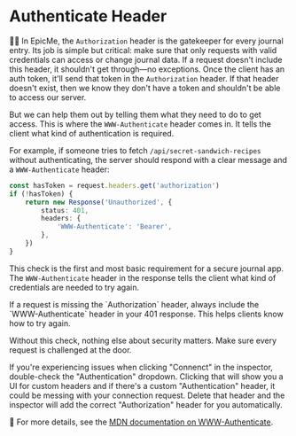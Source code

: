 # Authenticate Header

<EpicVideo url="https://www.epicai.pro/workshops/day-7-8-mcp-auth/authenticate-header-0n13b" />

👨‍💼 In EpicMe, the `Authorization` header is the gatekeeper for every journal entry. Its job is simple but critical: make sure that only requests with valid credentials can access or change journal data. If a request doesn't include this header, it shouldn't get through—no exceptions. Once the client has an auth token, it'll send that token in the `Authorization` header. If that header doesn't exist, then we know they don't have a token and shouldn't be able to access our server.

But we can help them out by telling them what they need to do to get access. This is where the `WWW-Authenticate` header comes in. It tells the client what kind of authentication is required.

For example, if someone tries to fetch `/api/secret-sandwich-recipes` without authenticating, the server should respond with a clear message and a `WWW-Authenticate` header:

```ts
const hasToken = request.headers.get('authorization')
if (!hasToken) {
	return new Response('Unauthorized', {
		status: 401,
		headers: {
			'WWW-Authenticate': 'Bearer',
		},
	})
}
```

This check is the first and most basic requirement for a secure journal app. The `WWW-Authenticate` header in the response tells the client what kind of credentials are needed to try again.

<callout-info>
	If a request is missing the `Authorization` header, always include the
	`WWW-Authenticate` header in your 401 response. This helps clients know how to
	try again.
</callout-info>

Without this check, nothing else about security matters. Make sure every request is challenged at the door.

<callout-danger>
	If you're experiencing issues when clicking "Connenct" in the inspector,
	double-check the "Authentication" dropdown. Clicking that will show you a UI
	for custom headers and if there's a custom "Authentication" header, it could
	be messing with your connection request. Delete that header and the inspector
	will add the correct "Authorization" header for you automatically.
</callout-danger>

📜 For more details, see the [MDN documentation on WWW-Authenticate](https://developer.mozilla.org/en-US/docs/Web/HTTP/Headers/WWW-Authenticate).
